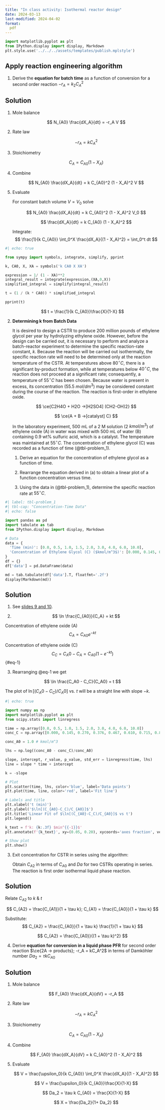 ```yaml
---
title: "In class activity: Isothermal reactor design"
date: 2024-03-13
last-modified: 2024-04-02
format:
  pdf
---
```


```python
import matplotlib.pyplot as plt
from IPython.display import display, Markdown
plt.style.use('../../../assets/templates/publish.mplstyle')
```


## Apply reaction engineering algorithm

1. Derive the **equation for batch time** as a function of conversion for a
   second order reaction $-r_A = k_2C_A^2$

:::{.callout-tip collapse="true"}
## Solution

1. Mole balance

   $$
   N_{A0} \frac{dX_A}{dt} = -r_A V
   $$

2. Rate law

   $$
   -r_A = kC_A^2
   $$


3. Stoichiometry

   $$
   C_A = C_{A0}(1-X_A)
   $$

4. Combine

   $$
   N_{A0} \frac{dX_A}{dt} = k C_{A0}^2 (1 - X_A)^2 V
   $$

5. Evaluate

   For constant batch volume $V = V_0$ solve

   $$
   N_{A0} \frac{dX_A}{dt} = k C_{A0}^2 (1 - X_A)^2 V_0
   $$

   $$
   \frac{dX_A}{dt} = k C_{A0} (1 - X_A)^2 
   $$

   Integrate:
   $$
   \frac{1}{k C_{A0}} \int_0^X \frac{dX_A}{(1 - X_A)^2} = \int_0^t dt
   $$

```python
#| echo: true

from sympy import symbols, integrate, simplify, pprint

k, CA0, X, XA = symbols('k CA0 X XA')

expression = 1/ (1 - XA)**2 
integral_result = integrate(expression,(XA,0,X))
simplified_integral = simplify(integral_result)

t = (1 / (k * CA0)) * simplified_integral

pprint(t)
```

$$
t = \frac{1}{k C_{A0}}\frac{X}{1-X}
$$

:::

2. **Determining k from Batch Data**

   It is desired to design a CSTR to produce 200 million pounds of ethylene
   glycol per year by hydrolyzing ethylene oxide. However, before the design
   can be carried out, it is necessary to perform and analyze a batch-reactor
   experiment to determine the specific reaction-rate constant, $k$. Because
   the reaction will be carried out isothermally, the specific reaction rate
   will need to be determined only at the reaction temperature of the CSTR. At
   temperatures above $80^\circ C$, there is a significant by-product
   formation, while at temperatures below $40^\circ C$, the reaction does not
   proceed at a significant rate; consequently, a temperature of $55^\circ C$
   has been chosen. Because water is present in excess, its concentration (55.5
   $mol/dm^3$) may be considered constant during the course of the reaction.
   The reaction is first-order in ethylene oxide.

   $$
    \ce{C2H4O + H2O ->[H2SO4] (CH2-OH)2}
   $$

   $$
    \ce{A  + B ->[catalyst] C}
   $$

   In the laboratory experiment, 500 mL of a 2 M solution (2 $kmol/m^3$) of
   ethylene oxide (A) in water was mixed with 500 mL of water (B) containing
   0.9 wt% sulfuric acid, which is a catalyst. The temperature was maintained
   at $55^\circ C$. The concentration of ethylene glycol (C) was recorded as a
   function of time (@tbl-problem_1).

   #. Derive an equation for the concentration of ethylene glycol as a function
   of time.

   #. Rearrange the equation derived in (a) to obtain a linear plot of a
   function concentration versus time.

   #. Using the data in (@tbl-problem_1), determine the specific reaction rate at
   $55^\circ C$.

```python
#| label: tbl-problem_1
#| tbl-cap: "Concentration-Time Data"
#| echo: false

import pandas as pd
import tabulate as tab
from IPython.display import display, Markdown

# Data
data = {
  'Time (min)': [0.0, 0.5, 1.0, 1.5, 2.0, 3.0, 4.0, 6.0, 10.0],
  'Concentration of Ethylene Glycol (C) ($kmol/m^3$)': [0.000, 0.145, 0.270, 0.376, 0.467, 0.610, 0.715, 0.848, 0.957]
}
df = {}
df['data'] = pd.DataFrame(data)

md = tab.tabulate(df['data'].T, floatfmt='.2f')
display(Markdown(md))
```


:::{.callout-tip collapse="true"}
## Solution

1. See [slides 9 and 10](https://cre.smilelab.dev/content/slides/04-isothermal-reactor-design/#/batch-reactor). 

2. 
$$
\ln \frac{C_{A0}}{C_A} = kt
$$

Concentration of ethylene oxide (A)
$$
C_A = C_{A0} e^{-kt}
$$

Concentration of ethylene oxide (C)
$$
C_C = C_A0 - C_A = C_{A0}(1 - e^{-kt})
$${#eq-1}


3.  Rearranging @eq-1 we get

$$
\ln \frac{C_A0 - C_C}{C_A0} = t
$$

The plot of $\ln [(C_A0 - C_C)/C_A0]$ vs. $t$ will be a straight line with slope $-k$. 

```python
#| echo: true

import numpy as np
import matplotlib.pyplot as plt
from scipy.stats import linregress

time = np.array([0.0, 0.5, 1.0, 1.5, 2.0, 3.0, 4.0, 6.0, 10.0])
conc_C = np.array([0.000, 0.145, 0.270, 0.376, 0.467, 0.610, 0.715, 0.848, 0.957])

conc_A0 = 1.0 # kmol/m^3 

lhs = np.log((conc_A0 - conc_C)/conc_A0)

slope, intercept, r_value, p_value, std_err = linregress(time, lhs)
line = slope * time + intercept

k = -slope

# Plot 
plt.scatter(time, lhs, color='blue', label='Data points')
plt.plot(time, line, color='red', label='Fit line')

# Labels and title
plt.xlabel('t (min)')
plt.ylabel('$\ln[(C_{A0}-C_C)/C_{A0}]$')
plt.title('Linear Fit of $\ln[(C_{A0}-C_C)/C_{A0}]$ vs t')
plt.legend()

k_text = f'k: {k:.3f} $min^{{-1}}$'
plt.annotate(f'{k_text}', xy=(0.05, 0.20), xycoords='axes fraction', verticalalignment='top')

# Show plot
plt.show()

```

:::

3. Exit concentration for CSTR in series using the algorithm: 

   Obtain $C_{A2}$ in terms of $C_{A0}$ and $Da$ for two
   CSTRs operating in series. The reaction is first order isothermal liquid
   phase reaction.  

:::{.callout-tip collapse="true"}
## Solution

Relate $C_{A2}$ to $k$ & $t$

$$
C_{A2} = \frac{C_{A1}}{1 + \tau k}; 
C_{A1} = \frac{C_{A0}}{1 + \tau k} 
$$

Substitute:
$$
C_{A2} = \frac{C_{A0}}{1 + \tau k} 
         \frac{1}{1 + \tau k} 
$$

$$
C_{A2} = \frac{C_{A0}}{(1 + \tau k)^2} 
$$


:::


4. Derive **equation for conversion in a liquid phase PFR** for second order
   reaction $\ce{2A -> products}; -r_A = kC_A^2$ in terms of Damköhler number
   $Da_2 = \tau k C_{A0}$ 

:::{.callout-tip collapse="true"}
## Solution

1. Mole balance

   $$
   F_{A0} \frac{dX_A}{dV} = -r_A 
   $$

2. Rate law

   $$
   -r_A = kC_A^2
   $$


3. Stoichiometry

   $$
   C_A = C_{A0}(1-X_A)
   $$

4. Combine

   $$
   F_{A0} \frac{dX_A}{dV} = k C_{A0}^2 (1 - X_A)^2 
   $$

5. Evaluate

   $$
   V = \frac{\upsilon_0}{k C_{A0}} \int_0^X \frac{dX_A}{(1 - X_A)^2} 
   $$

   $$
   V = \frac{\upsilon_0}{k C_{A0}}\frac{X}{1-X}
   $$

   $$
   Da_2 = \tau k C_{A0} = \frac{X}{1-X} 
   $$

   $$
   X = \frac{Da_2}{1+ Da_2} 
   $$

:::


